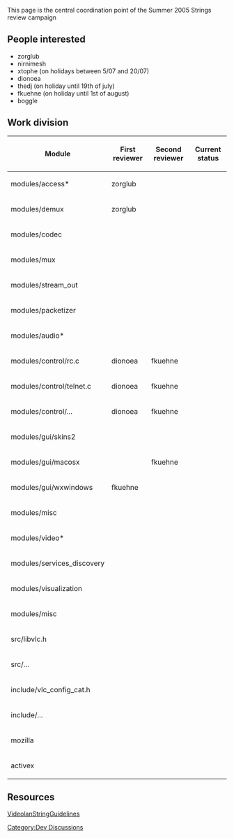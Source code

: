 {{Historical}}
This page is the central coordination point of the Summer 2005 Strings review campaign 

== People interested ==

* zorglub
* nirnimesh
* xtophe (on holidays between 5/07 and 20/07)
* dionoea
* thedj (on holiday until 19th of july)
* fkuehne (on holiday until 1st of august)
* boggle

== Work division ==

{| border="1" cellspacing="0"
! Module || First reviewer || Second reviewer || Current status
|-
|modules/access*|| zorglub || ||
|-
|modules/demux|| zorglub || ||
|-
|modules/codec|| || ||
|-
|modules/mux|| || ||
|-
|modules/stream_out|| || ||
|-
|modules/packetizer|| || ||
|-
|modules/audio*|| ||  ||
|-
|modules/control/rc.c|| dionoea || fkuehne ||
|-
|modules/control/telnet.c|| dionoea || fkuehne ||
|-
|modules/control/...|| dionoea || fkuehne ||
|-
|modules/gui/skins2|| || ||
|-
|modules/gui/macosx|| || fkuehne ||
|-
|modules/gui/wxwindows|| fkuehne || ||
|-
|modules/misc|| || ||
|-
|modules/video*|| || ||
|-
|modules/services_discovery|| || ||
|-
|modules/visualization|| || ||
|-
|modules/misc|| || ||
|-
|src/libvlc.h|| || ||
|-
|src/...|| || ||
|-
|include/vlc_config_cat.h|| || ||
|-
|include/...|| || ||
|-
|mozilla|| || ||
|-
|activex|| || ||
|}

== Resources ==

[[VideolanStringGuidelines]]
[[Category:Dev Discussions]]